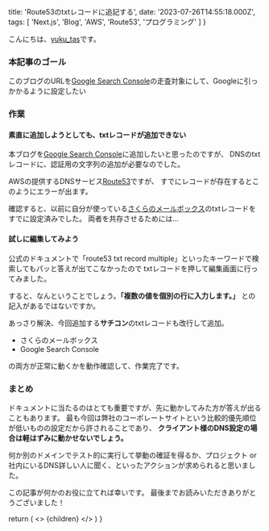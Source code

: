 


  title: 'Route53のtxtレコードに追記する',
  date: '2023-07-26T14:55:18.000Z',
  tags: [
    'Next.js',
    'Blog',
    'AWS',
    'Route53',
    'プログラミング'
  ]
}

こんにちは、[yuku_tas](https://twitter.com/yuku_tas)です。

### 本記事のゴール

このブログのURLを[Google Search Console](https://search.google.com/search-console)の走査対象にして、Googleに引っかかるように設定したい

### 作業

#### 素直に追加しようとしても、txtレコードが追加できない

本ブログを[Google Search Console](https://search.google.com/search-console)に追加したいと思ったのですが、
DNSのtxtレコードに、認証用の文字列の追加が必要なのでした。

AWSの提供するDNSサービス[Route53](https://aws.amazon.com/jp/route53/)ですが、
すでにレコードが存在するとこのようにエラーが出ます。

<MdxImage month="202307" image="txt-record-exists.png" month="202307" />

確認すると、以前に自分が使っている[さくらのメールボックス](https://rs.sakura.ad.jp/mail/)のtxtレコードをすでに設定済みでした。
両者を共存させるためには...

#### 試しに編集してみよう

公式のドキュメントで「route53 txt record multiple」といったキーワードで検索してもパッと答えが出てこなかったので
txtレコードを押して編集画面に行ってみました。

すると、なんということでしょう。**「複数の値を個別の行に入力します。」** との記入があるではないですか。

<MdxImage month="202307" image="txt-record-add-multiple.png" month="202307" />

あっさり解決、今回追加する**サチコン**のtxtレコードも改行して追加。

- さくらのメールボックス
- Google Search Console

の両方が正常に動くかを動作確認して、作業完了です。

### まとめ

ドキュメントに当たるのはとても重要ですが、先に動かしてみた方が答えが出ることもあります。
最も今回は弊社のコーポレートサイトという比較的優先順位が低いものの設定だから許されることであり、
**クライアント様のDNS設定の場合は軽はずみに動かせないでしょう。**

何か別のドメインでテスト的に実行して挙動の確証を得るか、プロジェクト or 社内にいるDNS詳しい人に聞く、といったアクションが求められると思いました。

この記事が何かのお役に立てれば幸いです。
最後までお読みいただきありがとうございました！

  return (
    <Layout meta={meta}>
      <>
        {children}
      </>
    </Layout>
  )
}
